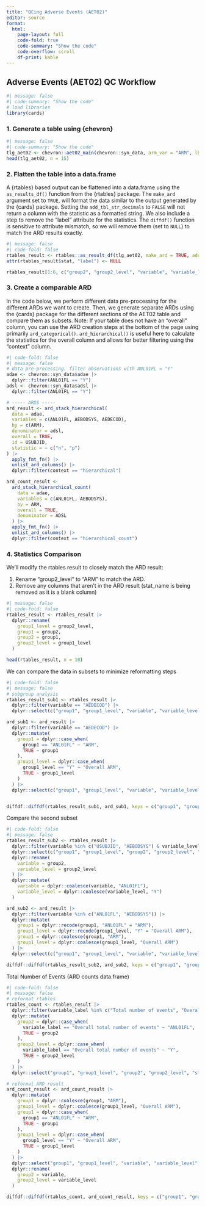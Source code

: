 ```yaml
---
title: "QCing Adverse Events (AET02)"
editor: source
format: 
  html:
    page-layout: full
    code-fold: true
    code-summary: "Show the code"
    code-overflow: scroll 
    df-print: kable
---
```

## Adverse Events (AET02) QC Workflow

```r
#| message: false
#| code-summary: "Show the code"
# load libraries
library(cards)
```


### 1. Generate a table using {chevron}

```r
#| message: false
#| code-summary: "Show the code"
tlg_aet02 <- chevron::aet02_main(chevron::syn_data, arm_var = "ARM", lbl_overall = "Overall ARM")
head(tlg_aet02, n = 15)
```

### 2. Flatten the table into a data.frame
A {rtables} based output can be flattened into a data.frame using the `as_results_df()` function from the {rtables} package. The `make_ard` argument set to `TRUE`, will format the data similar to the output generated by the {cards} package. Setting the `add_tbl_str_decimals` to `FALSE` will not return a column with the statistic as a formatted string.
We also include a step to remove the "label" attribute for the statistics. The `diffdf()` function is sensitive to attribute mismatch, so we will remove them (set to `NULL`) to match the ARD results exactly.

```r
#| message: false
#| code-fold: false
rtables_result <- rtables::as_result_df(tlg_aet02, make_ard = TRUE, add_tbl_str_decimals = FALSE)
attr(rtables_result$stat, "label") <- NULL

rtables_result[1:6, c("group2", "group2_level", "variable", "variable_level", "stat")]
```


### 3. Create a comparable ARD

In the code below, we perform different data pre-processing for the different ARDs we want to create. 
Then, we generate separate ARDs using the {cards} package for the different sections of the AET02 table and compare them as subsets.
Note: If your table does not have an "overall" column, you can use the ARD creation steps at the bottom of the page using primarily `ard_categorical()`. `ard_hierarchical()` is useful here to calculate the statistics for the overall column and allows for better filtering using the "context" column.

```r
#| code-fold: false
#| message: false
# data pre-processing. filter observations with ANL01FL = "Y"
adae <- chevron::syn_data$adae |>
  dplyr::filter(ANL01FL == "Y")
adsl <- chevron::syn_data$adsl |>
  dplyr::filter(ANL01FL == "Y")

# ----- ARDS -----
ard_result <- ard_stack_hierarchical(
  data = adae,
  variables = c(ANL01FL, AEBODSYS, AEDECOD),
  by = c(ARM),
  denominator = adsl,
  overall = TRUE,
  id = USUBJID,
  statistic = ~ c("n", "p")
) |>
  apply_fmt_fn() |>
  unlist_ard_columns() |>
  dplyr::filter(context == "hierarchical")

ard_count_result <-
  ard_stack_hierarchical_count(
    data = adae,
    variables = c(ANL01FL, AEBODSYS),
    by = ARM,
    overall = TRUE,
    denominator = ADSL
  ) |>
  apply_fmt_fn() |>
  unlist_ard_columns() |>
  dplyr::filter(context == "hierarchical_count")
```

### 4. Statistics Comparison

We'll modify the rtables result to closely match the ARD result:

  1. Rename "group2_level" to "ARM" to match the ARD.
  2. Remove any columns that aren't in the ARD result (stat_name is being removed as it is a blank column)

```r
#| message: false
#| code-fold: false
rtables_result <- rtables_result |>
  dplyr::rename(
    group1_level = group2_level,
    group1 = group2,
    group2 = group1,
    group2_level = group1_level
  )

head(rtables_result, n = 10)
```

We can compare the data in subsets to minimize reformatting steps
```r
#| code-fold: false
#| message: false
# subgroup analysis
rtables_result_sub1 <- rtables_result |>
  dplyr::filter(variable == "AEDECOD") |>
  dplyr::select(c("group1", "group1_level", "variable", "variable_level", "stat"))

ard_sub1 <- ard_result |>
  dplyr::filter(variable == "AEDECOD") |>
  dplyr::mutate(
    group1 = dplyr::case_when(
      group1 == "ANL01FL" ~ "ARM",
      TRUE ~ group1
    ),
    group1_level = dplyr::case_when(
      group1_level == "Y" ~ "Overall ARM",
      TRUE ~ group1_level
    )
  ) |>
  dplyr::select(c("group1", "group1_level", "variable", "variable_level", "stat"))


diffdf::diffdf(rtables_result_sub1, ard_sub1, keys = c("group1", "group1_level", "variable", "variable_level", "stat"))
```

Compare the second subset

```r
#| code-fold: false
#| message: false
rtables_result_sub2 <- rtables_result |>
  dplyr::filter(variable %in% c("USUBJID", "AEBODSYS") & variable_level != "nonunique") |>
  dplyr::select(c("group1", "group1_level", "group2", "group2_level", "stat")) |>
  dplyr::rename(
    variable = group2,
    variable_level = group2_level
  ) |>
  dplyr::mutate(
    variable = dplyr::coalesce(variable, "ANL01FL"),
    variable_level = dplyr::coalesce(variable_level, "Y")
  )

ard_sub2 <- ard_result |>
  dplyr::filter(variable %in% c("ANL01FL", "AEBODSYS")) |>
  dplyr::mutate(
    group1 = dplyr::recode(group1, "ANL01FL" = "ARM"),
    group1_level = dplyr::recode(group1_level, "Y" = "Overall ARM"),
    group1 = dplyr::coalesce(group1, "ARM"),
    group1_level = dplyr::coalesce(group1_level, "Overall ARM")
  ) |>
  dplyr::select(c("group1", "group1_level", "variable", "variable_level", "stat"))

diffdf::diffdf(rtables_result_sub2, ard_sub2, keys = c("group1", "group1_level", "variable", "variable_level", "stat"))
```

Total Number of Events (ARD counts data.frame)

```r
#| code-fold: false
#| message: false
# reformat rtables
rtables_count <- rtables_result |>
  dplyr::filter(variable_label %in% c("Total number of events", "Overall total number of events")) |>
  dplyr::mutate(
    group2 = dplyr::case_when(
      variable_label == "Overall total number of events" ~ "ANL01FL",
      TRUE ~ group2
    ),
    group2_level = dplyr::case_when(
      variable_label == "Overall total number of events" ~ "Y",
      TRUE ~ group2_level
    )
  ) |>
  dplyr::select("group1", "group1_level", "group2", "group2_level", "stat")

# reformat ARD result
ard_count_result <- ard_count_result |>
  dplyr::mutate(
    group1 = dplyr::coalesce(group1, "ARM"),
    group1_level = dplyr::coalesce(group1_level, "Overall ARM"),
    group1 = dplyr::case_when(
      group1 == "ANL01FL" ~ "ARM",
      TRUE ~ group1
    ),
    group1_level = dplyr::case_when(
      group1_level == "Y" ~ "Overall ARM",
      TRUE ~ group1_level
    )
  ) |>
  dplyr::select("group1", "group1_level", "variable", "variable_level", "stat") |>
  dplyr::rename(
    group2 = variable,
    group2_level = variable_level
  )

diffdf::diffdf(rtables_count, ard_count_result, keys = c("group1", "group1_level", "group2", "group2_level", "stat"))
```
